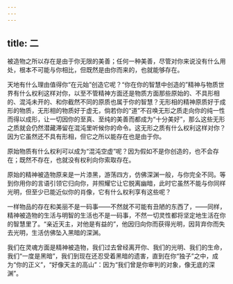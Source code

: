 ```yaml
---
---
---
```

title: 二
---

被造物之所以存在是由于你无限的美善；任何一种美善，尽管对你来说没有什么用处，根本不可能与你相比，但既然是由你而来的，也就能够存在。

天地有什么理由值得你“在元始”创造它呢？“你在你的智慧中创造的”精神与物质世界有什么权利这样对你，以至不管精神方面还是物质方面那些原始的、不具形相的、混沌未开的、和你截然不同的原质也属于你的智慧？无形相的精神原质好于成形的物质，无形相的物质好于虚无，倘若你的“道”不召唤无形之质走向你的纯一性而得以成形，让一切因你的至真、至纯的美善而都成为“十分美好”，那么这些无形之质就会仍然潜藏滞留在混沌里听候你的命令。这无形之质有什么权利这样对你？因为它虽然还不具有形相，但它之所以能存在也是由于你。

原始物质有什么权利可以成为“混沌空虚”呢？因为假如不是你创造的，也不会存在；既然不存在，也就没有权利向你索取存在。

原始的精神被造物原来是一片漆黑，游荡四方，仿佛深渊一般，与你完全不同。等到你用你的言语引领它归向你，并照耀它让它脱离幽暗，此时它虽然不能与你同样光明，但至少已能近似你的肖像，它有什么权利享有这些呢？

一样物品的存在和美丽不是一码事——不然就不可能有丑陋的东西了，——同样，精神被造物的生活与明智的生活也不是一码事，不然一切灵性都将坚定地生活在你的智慧里了。“亲近天主，对他是有益的”，他因归向你而获得光明，因背弃你而失去光明，生活仿佛坠入黑暗的深渊。

我们在灵魂方面是精神被造物，我们过去曾经离开你、我们的光明、我们的生命，我们“一度是黑暗”，我们到现在还忍受着黑暗的遗害，直到在你“独子”之中，成为“你的正义”，“好像天主的高山”：因为“我们曾是你审判的对象，像无底的深渊”。